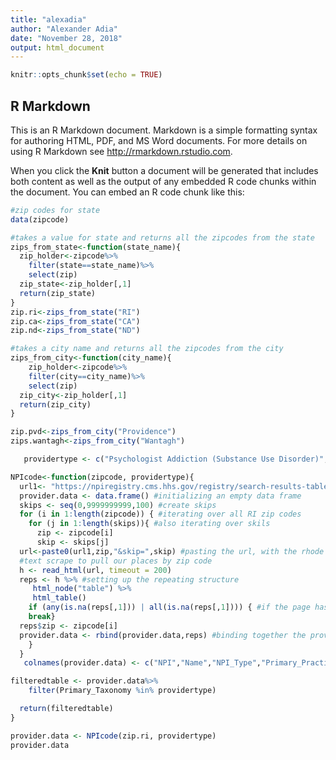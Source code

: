 ```yaml
---
title: "alexadia"
author: "Alexander Adia"
date: "November 28, 2018"
output: html_document
---
```


```r
knitr::opts_chunk$set(echo = TRUE)
```

## R Markdown

This is an R Markdown document. Markdown is a simple formatting syntax for authoring HTML, PDF, and MS Word documents. For more details on using R Markdown see <http://rmarkdown.rstudio.com>.

When you click the **Knit** button a document will be generated that includes both content as well as the output of any embedded R code chunks within the document. You can embed an R code chunk like this:

```r
#zip codes for state
data(zipcode)

#takes a value for state and returns all the zipcodes from the state
zips_from_state<-function(state_name){
  zip_holder<-zipcode%>%
    filter(state==state_name)%>%
    select(zip)
  zip_state<-zip_holder[,1]
  return(zip_state)
}
zip.ri<-zips_from_state("RI")
zip.ca<-zips_from_state("CA")
zip.nd<-zips_from_state("ND")

```

```r
#takes a city name and returns all the zipcodes from the city
zips_from_city<-function(city_name){
    zip_holder<-zipcode%>%
    filter(city==city_name)%>%
    select(zip)
  zip_city<-zip_holder[,1]
  return(zip_city)
}

zip.pvd<-zips_from_city("Providence")
zips.wantagh<-zips_from_city("Wantagh")

```

```r
   providertype <- c("Psychologist Addiction (Substance Use Disorder)", "Counselor Mental Health",  "Psychiatry & Neurology Psychiatry", "Social Worker Clinical", "Counselor Mental Health", "Counselor", "Psychologist Clinical", "Psychologist", "Marriage & Family", "Therapist", "Social Worker", "Clinic/Center Adult Mental Health") 

NPIcode<-function(zipcode, providertype){
  url1<- "https://npiregistry.cms.hhs.gov/registry/search-results-table?addressType=ANY&postal_code=" #setting the url to scrape from
  provider.data <- data.frame() #initializing an empty data frame
  skips <- seq(0,9999999999,100) #create skips
  for (i in 1:length(zipcode)) { #iterating over all RI zip codes
    for (j in 1:length(skips)){ #also iterating over skils
      zip <- zipcode[i]
      skip <- skips[j]
  url<-paste0(url1,zip,"&skip=",skip) #pasting the url, with the rhode island zip code and including the skips
  #text scrape to pull our places by zip code
  h <- read_html(url, timeout = 200)
  reps <- h %>% #setting up the repeating structure
     html_node("table") %>%
     html_table()
    if (any(is.na(reps[,1])) | all(is.na(reps[,1]))) { #if the page has no physicians, move to next zip code
    break}
  reps$zip <- zipcode[i]
  provider.data <- rbind(provider.data,reps) #binding together the provider data and reps data
    }
  }
   colnames(provider.data) <- c("NPI","Name","NPI_Type","Primary_Practice_Address","Phone","Primary_Taxonomy","zipcode")

filteredtable <- provider.data%>%
    filter(Primary_Taxonomy %in% providertype) 

  return(filteredtable)
}

provider.data <- NPIcode(zip.ri, providertype)
provider.data

```